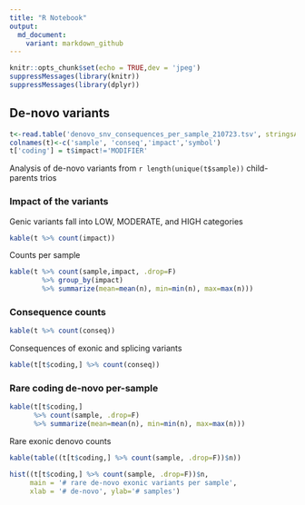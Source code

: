 ```yaml
---
title: "R Notebook"
output:
  md_document:
    variant: markdown_github
---
```


```r
knitr::opts_chunk$set(echo = TRUE,dev = 'jpeg')
suppressMessages(library(knitr))
suppressMessages(library(dplyr))
```

## De-novo variants

```r
t<-read.table('denovo_snv_consequences_per_sample_210723.tsv', stringsAsFactors = T)
colnames(t)<-c('sample', 'conseq','impact','symbol')
t['coding'] = t$impact!='MODIFIER'
```

Analysis of de-novo variants from `r length(unique(t$sample))` child-parents trios

### Impact of the variants

Genic variants fall into LOW, MODERATE, and HIGH categories

```r
kable(t %>% count(impact))
```


Counts per sample

```r
kable(t %>% count(sample,impact, .drop=F) 
        %>% group_by(impact) 
        %>% summarize(mean=mean(n), min=min(n), max=max(n)))
```

### Consequence counts

```r
kable(t %>% count(conseq))
```
Consequences of exonic and splicing variants



```r
kable(t[t$coding,] %>% count(conseq))
```


### Rare coding de-novo per-sample

```r

kable(t[t$coding,] 
      %>% count(sample, .drop=F) 
      %>% summarize(mean=mean(n), min=min(n), max=max(n)))
```

Rare exonic denovo counts 
```r
kable(table((t[t$coding,] %>% count(sample, .drop=F))$n))
```


```r
hist((t[t$coding,] %>% count(sample, .drop=F))$n, 
     main = '# rare de-novo exonic variants per sample',
     xlab = '# de-novo', ylab='# samples')
```



